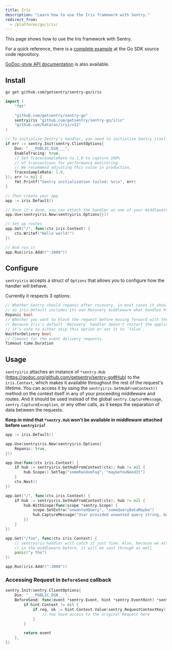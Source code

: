 ```yaml
---
title: Iris
description: "Learn how to use the Iris framework with Sentry."
redirect_from:
  - /platforms/go/iris/
---
```


This page shows how to use the Iris framework with Sentry.

For a quick reference, there is a [complete
example](https://github.com/getsentry/sentry-go/tree/master/_examples/iris) at the
Go SDK source code repository.

[GoDoc-style API
documentation](https://godoc.org/github.com/getsentry/sentry-go/iris) is also
available.

## Install

```bash
go get github.com/getsentry/sentry-go/iris
```

<Break />

```go
import (
	"fmt"

	"github.com/getsentry/sentry-go"
	sentryiris "github.com/getsentry/sentry-go/iris"
	"github.com/kataras/iris/v12"
)

// To initialize Sentry's handler, you need to initialize Sentry itself beforehand
if err := sentry.Init(sentry.ClientOptions{
	Dsn: "___PUBLIC_DSN___",
	EnableTracing: true,
	// Set TracesSampleRate to 1.0 to capture 100%
	// of transactions for performance monitoring.
	// We recommend adjusting this value in production,
	TracesSampleRate: 1.0,
}); err != nil {
	fmt.Printf("Sentry initialization failed: %v\n", err)
}

// Then create your app
app := iris.Default()

// Once it's done, you can attach the handler as one of your middleware
app.Use(sentryiris.New(sentryiris.Options{}))

// Set up routes
app.Get("/", func(ctx iris.Context) {
	ctx.Writef("Hello world!")
})

// And run it
app.Run(iris.Addr(":3000"))
```

## Configure

`sentryiris` accepts a struct of `Options` that allows you to configure how the handler will behave.

Currently it respects 3 options:

```go
// Whether Sentry should repanic after recovery, in most cases it should be set to true,
// as iris.Default includes its own Recovery middleware what handles http responses.
Repanic bool
// Whether you want to block the request before moving forward with the response.
// Because Iris's default `Recovery` handler doesn't restart the application,
// it's safe to either skip this option or set it to `false`.
WaitForDelivery bool
// Timeout for the event delivery requests.
Timeout time.Duration
```

## Usage

`sentryiris` attaches an instance of `*sentry.Hub` (https://godoc.org/github.com/getsentry/sentry-go#Hub) to the `iris.Context`, which makes it available throughout the rest of the request's lifetime.
You can access it by using the `sentryiris.GetHubFromContext()` method on the context itself in any of your proceeding middleware and routes.
And it should be used instead of the global `sentry.CaptureMessage`, `sentry.CaptureException`, or any other calls, as it keeps the separation of data between the requests.

**Keep in mind that `*sentry.Hub` won't be available in middleware attached before `sentryiris`!**

```go
app := iris.Default()

app.Use(sentryiris.New(sentryiris.Options{
	Repanic: true,
}))

app.Use(func(ctx iris.Context) {
	if hub := sentryiris.GetHubFromContext(ctx); hub != nil {
		hub.Scope().SetTag("someRandomTag", "maybeYouNeedIt")
	}
	ctx.Next()
})

app.Get("/", func(ctx iris.Context) {
	if hub := sentryiris.GetHubFromContext(ctx); hub != nil {
		hub.WithScope(func(scope *sentry.Scope) {
			scope.SetExtra("unwantedQuery", "someQueryDataMaybe")
			hub.CaptureMessage("User provided unwanted query string, but we recovered just fine")
		})
	}
})

app.Get("/foo", func(ctx iris.Context) {
	// sentryiris handler will catch it just fine. Also, because we attached "someRandomTag"
	// in the middleware before, it will be sent through as well
	panic("y tho")
})

app.Run(iris.Addr(":3000"))
```

### Accessing Request in `BeforeSend` callback

```go
sentry.Init(sentry.ClientOptions{
	Dsn: "___PUBLIC_DSN___",
	BeforeSend: func(event *sentry.Event, hint *sentry.EventHint) *sentry.Event {
		if hint.Context != nil {
			if req, ok := hint.Context.Value(sentry.RequestContextKey).(*http.Request); ok {
				// You have access to the original Request here
			}
		}

		return event
	},
})
```
